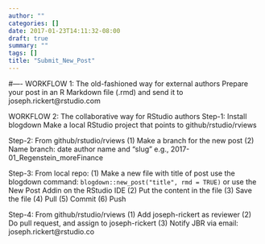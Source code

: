 ```yaml
---
author: ""
categories: []
date: 2017-01-23T14:11:32-08:00
draft: true
summary: ""
tags: []
title: "Submit_New_Post"
---
```

#----
WORKFLOW 1: The old-fashioned way for external authors
Prepare your post in an R Markdown file (.rmd) and send it to joseph.rickert@rstudio.com

WORKFLOW 2: The collaborative way for RStudio authors
Step-1: Install blogdown
Make a local RStudio project that points to github/rstudio/rviews

Step-2: From github/rstudio/rviews
         (1) Make a branch for the new post
         (2) Name branch: date author name and "slug"
             e.g., 2017-01_Regenstein_moreFinance

Step-3: From local repo:
         (1) Make a new file with title of post
             use the blogdown command: `blogdown::new_post("title", rmd = TRUE)`
             or use the New Post Addin on the RStudio IDE
         (2) Put the content in the file
         (3) Save the file
         (4) Pull
         (5) Commit
         (6) Push


Step-4: From github/rstudio/rviews
         (1) Add joseph-rickert as reviewer
         (2) Do pull request, and assign to joseph-rickert
         (3) Notify JBR via email: joseph.rickert@rstudio.co

